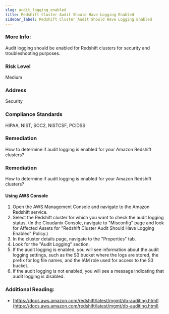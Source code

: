 ```yaml
---
slug: audit_logging_enabled
title: Redshift Cluster Audit Should Have Logging Enabled
sidebar_label: Redshift Cluster Audit Should Have Logging Enabled
---
```


### More Info:

Audit logging should be enabled for Redshift clusters for security and troubleshooting purposes.

### Risk Level

Medium

### Address

Security

### Compliance Standards

HIPAA, NIST, SOC2, NISTCSF, PCIDSS

### Remediation

How to determine if audit logging is enabled for your Amazon Redshift clusters?

### Remediation

How to determine if audit logging is enabled for your Amazon Redshift clusters?

#### Using AWS Console

1. Open the AWS Management Console and navigate to the Amazon Redshift service.
2. Select the Redshift cluster for which you want to check the audit logging status.
    (In the Cloudanix Console, navigate to "Misconfig" page and look for Affected Assets for "Redshift Cluster Audit Should Have Logging Enabled" Policy.)
3. In the cluster details page, navigate to the "Properties" tab.
4. Look for the "Audit Logging" section.
5. If the audit logging is enabled, you will see information about the audit logging settings, such as the S3 bucket where the logs are stored, the prefix for log file names, and the IAM role used for access to the S3 bucket.
6. If the audit logging is not enabled, you will see a message indicating that audit logging is disabled.

### Additional Reading:

- [https://docs.aws.amazon.com/redshift/latest/mgmt/db-auditing.html](https://docs.aws.amazon.com/redshift/latest/mgmt/db-auditing.html) 

